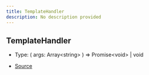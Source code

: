 ```yaml
---
title: TemplateHandler
description: No description provided
---
```


## TemplateHandler

- Type: (
  args: Array\<string>
) => Promise\<void> \| void

- [Source](https://github.com/underctrl-io/commandkit/blob/141d1404ab18a8e659209a0fab65466bf3b6dd85/packages/commandkit/src/plugins/types.ts#L17)
